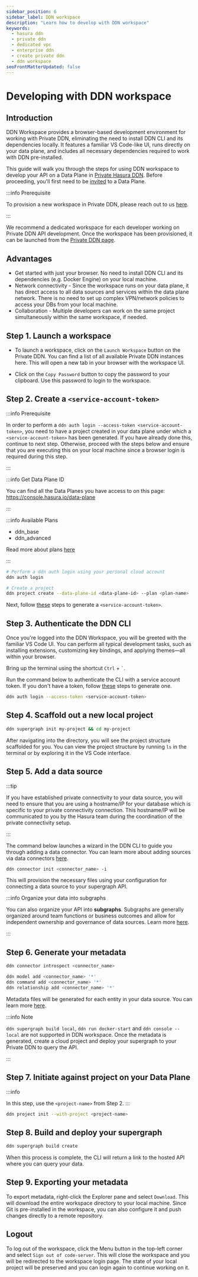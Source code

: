 ```yaml
---
sidebar_position: 6
sidebar_label: DDN workspace
description: "Learn how to develop with DDN workspace"
keywords:
  - hasura ddn
  - private ddn
  - dedicated vpc
  - enterprise ddn
  - create private ddn
  - ddn workspace
seoFrontMatterUpdated: false
---
```



# Developing with DDN workspace

## Introduction

DDN Workspace provides a browser-based development environment for working with Private DDN, eliminating the need to
install DDN CLI and its dependencies locally. It features a familiar VS Code-like UI, runs directly on your data plane,
and includes all necessary dependencies required to work with DDN pre-installed.

This guide will walk you through the steps for using DDN workspace to develop your API on a Data Plane in
[Private Hasura DDN](/private-ddn/overview.mdx). Before proceeding, you'll first need to be
[invited](/private-ddn/data-plane-collaboration.mdx) to a Data Plane.

:::info Prerequisite

To provision a new workspace in Private DDN, please reach out to us [here](https://hasura.io/contact-us).

:::

We recommend a dedicated workspace for each developer working on Private DDN API development. Once the workspace has
been provisioned, it can be launched from the [Private DDN page](https://console.hasura.io/data-plane).

## Advantages

- Get started with just your browser. No need to install DDN CLI and its dependencies (e.g. Docker Engine) on your local
  machine.
- Network connectivity - Since the workspace runs on your data plane, it has direct access to all data sources and
  services within the data plane network. There is no need to set up complex VPN/network policies to access your DBs
  from your local machine.
- Collaboration - Multiple developers can work on the same project simultaneously within the same workspace, if needed.

## Step 1. Launch a workspace

- To launch a workspace, click on the `Launch Workspace` button on the Private DDN. You can find a list of all available
  Private DDN instances here. This will open a new tab in your browser with the workspace UI.

- Click on the `Copy Password` button to copy the password to your clipboard. Use this password to login to the
  workspace.

<Thumbnail src="/img/data-plane/launch-workspace.png" alt="Launch DDN workspace" width="1000px" />

## Step 2. Create a `<service-account-token>`

:::info Prerequisite

In order to perform a `ddn auth login --access-token <service-account-token>`, you need to have a project created in your data plane under which a `<service-account-token>` has been generated.
If you have already done this, continue to next step.  Otherwise, proceed with the steps below and ensure that you are executing this on your local machine since a browser login is required
during this step.

:::

:::info Get Data Plane ID

You can find all the Data Planes you have access to on this page: https://console.hasura.io/data-plane

:::

:::info Available Plans

- ddn_base
- ddn_advanced

Read more about plans [here](/reference/pricing.mdx)

:::

```sh title="login & create project"
# Perform a ddn auth login using your personal cloud account
ddn auth login

# Create a project
ddn project create --data-plane-id <data-plane-id> --plan <plan-name>
```

Next, follow [these](/project-configuration/project-management/service-accounts/#how-to-create-service-account) steps to generate a `<service-account-token>`.

## Step 3. Authenticate the DDN CLI

Once you're logged into the DDN Workspace, you will be greeted with the familiar VS Code UI. You can perform all typical development tasks, such as
installing extensions, customizing key bindings, and applying themes—all within your browser.

Bring up the terminal using the shortcut `Ctrl` + `` ` ``.

Run the command below to authenticate the CLI with a service account token. If you don't have a token, follow
[these](/project-configuration/project-management/service-accounts/#how-to-create-service-account) steps to generate
one.

```bash
ddn auth login --access-token <service-account-token>
```

## Step 4. Scaffold out a new local project

```sh title="Next, create a new local project:"
ddn supergraph init my-project && cd my-project
```

After navigating into the directory, you will see the project structure scaffolded for you. You can view the project
structure by running `ls` in the terminal or by exploring it in the VS Code interface.

## Step 5. Add a data source

:::tip

If you have established private connectivity to your data source, you will need to ensure that you are using a
hostname/IP for your database which is specific to your private connectivity connection.
This hostname/IP will be communicated to you by the Hasura team during the coordination of the private connectivity setup.

:::

The command below launches a wizard in the DDN CLI to guide you through adding a data connector. You can learn more
about adding sources via data connectors [here](/data-sources/connect-to-a-source.mdx).

```sh title="Add a data source using the CLI:"
ddn connector init <connector_name> -i
```

This will provision the necessary files using your configuration for connecting a data source to your supergraph API.

:::info Organize your data into subgraphs

You can also organize your API into **subgraphs**. Subgraphs are generally organized around team functions or business
outcomes and allow for independent ownership and governance of data sources. Learn more
[here](/project-configuration/subgraphs/index.mdx).

:::

## Step 6. Generate your metadata

```sh title="First, introspect your data source:"
ddn connector introspect <connector_name>
```

```sh title="Then, generate the metadata:"
ddn model add <connector_name> '*'
ddn command add <connector_name> '*'
ddn relationship add <connector_name> '*'
```

Metadata files will be generated for each entity in your data source. You can learn more
[here](/data-modeling/overview.mdx).

:::info Note

`ddn supergraph build local`, `ddn run docker-start` and `ddn console --local` are not supported in DDN workspace. Once
the metadata is generated, create a cloud project and deploy your supergraph to your Private DDN to query the API.

:::

## Step 7. Initiate against project on your Data Plane

:::info

In this step, use the `<project-name>` from Step 2.
:::

```sh title="Initiate against an existing project on your data plane"
ddn project init --with-project <project-name>
```

## Step 8. Build and deploy your supergraph

```sh title="build and deploy you supergraph:"
ddn supergraph build create
```

When this process is complete, the CLI will return a link to the hosted API where you can query your data.

## Step 9. Exporting your metadata

To export metadata, right-click the Explorer pane and select `Download`. This will download the entire workspace
directory to your local machine. Since Git is pre-installed in the workspace, you can also configure it and push changes
directly to a remote repository.

<Thumbnail src="/img/data-plane/export-metadata.png" alt="Export metadata" width="1000px" />

## Logout

To log out of the workspace, click the Menu button in the top-left corner and select `Sign out of code-server`. This
will close the workspace and you will be redirected to the workspace login page. The state of your local project will be
preserved and you can login again to continue working on it.

<Thumbnail src="/img/data-plane/workspace-logout.png" alt="Logout from workspace" width="1000px" />
